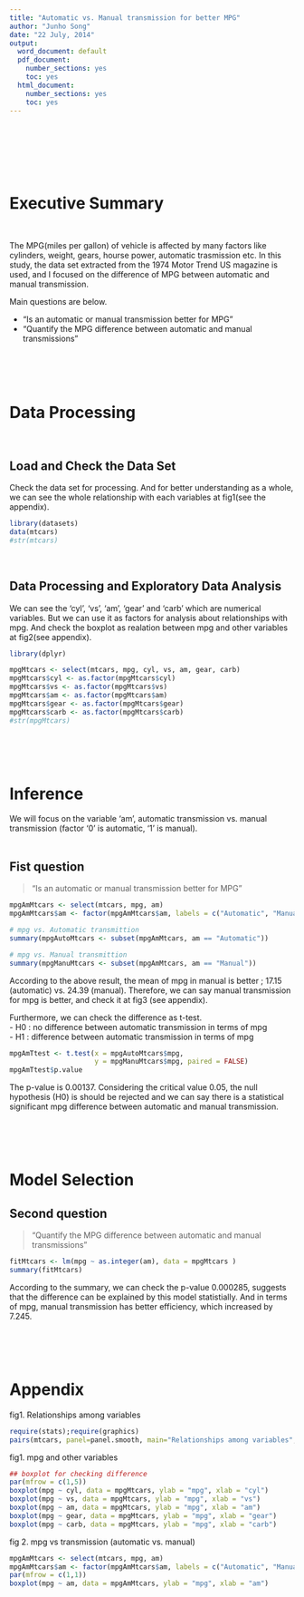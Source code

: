 ```yaml
---
title: "Automatic vs. Manual transmission for better MPG"
author: "Junho Song"
date: "22 July, 2014"
output:
  word_document: default
  pdf_document:
    number_sections: yes
    toc: yes
  html_document:
    number_sections: yes
    toc: yes
---
```

<br><br><br><br><br>


# Executive Summary
<br>

The MPG(miles per gallon) of vehicle is affected by many factors like cylinders, weight, gears, hourse power, automatic trasmission etc. In this study, the data set extracted from the 1974 Motor Trend US magazine is used, and I focused on the difference of MPG between automatic and manual transmission. 

Main questions are below.

- "Is an automatic or manual transmission better for MPG"
- "Quantify the MPG difference between automatic and manual transmissions"

<br><br><br>




# Data Processing
<br>

## Load and Check the Data Set 
Check the data set for processing. 
And for better understanding as a whole, we can see the whole relationship with each variables at fig1(see the appendix). 

```r
library(datasets)
data(mtcars)
#str(mtcars)
```
<br>

## Data Processing and Exploratory Data Analysis
We can see the 'cyl', 'vs', 'am', 'gear' and 'carb' which are numerical variables. But we can use it as factors for analysis about relationships with mpg. And check the boxplot as realation between mpg and other variables at fig2(see appendix). 
<br>

```r
library(dplyr)
```

```r
mpgMtcars <- select(mtcars, mpg, cyl, vs, am, gear, carb)  
mpgMtcars$cyl <- as.factor(mpgMtcars$cyl)
mpgMtcars$vs <- as.factor(mpgMtcars$vs)
mpgMtcars$am <- as.factor(mpgMtcars$am)
mpgMtcars$gear <- as.factor(mpgMtcars$gear)
mpgMtcars$carb <- as.factor(mpgMtcars$carb)
#str(mpgMtcars)
```

<br><br><br>




# Inference

We will focus on the variable 'am', automatic transmission vs. manual transmission (factor '0' is automatic, '1' is manual).   
<br>

## Fist question
> "Is an automatic or manual transmission better for MPG"

```r
mpgAmMtcars <- select(mtcars, mpg, am)
mpgAmMtcars$am <- factor(mpgAmMtcars$am, labels = c("Automatic", "Manual"))

# mpg vs. Automatic transmittion 
summary(mpgAutoMtcars <- subset(mpgAmMtcars, am == "Automatic"))

# mpg vs. Manual transmittion 
summary(mpgManuMtcars <- subset(mpgAmMtcars, am == "Manual"))
```

According to the above result, the mean of mpg in manual is better ; 17.15 (automatic) vs. 24.39 (manual). 
Therefore, we can say manual transmission for mpg is better, and check it at fig3 (see appendix).

Furthermore, we can check the difference as t-test. <br>
- H0 : no difference between automatic transmission in terms of mpg <br>
- H1 : difference between automatic transmission in terms of mpg

```r
mpgAmTtest <- t.test(x = mpgAutoMtcars$mpg, 
                     y = mpgManuMtcars$mpg, paired = FALSE)
mpgAmTtest$p.value
```

The p-value is 0.00137. Considering the critical value 0.05, the null hypothesis (H0) is should be rejected and we can say there is a statistical significant mpg difference between automatic and manual transmission. 

<br><br><br>

# Model Selection 
## Second question 
> "Quantify the MPG difference between automatic and manual transmissions" 

```r
fitMtcars <- lm(mpg ~ as.integer(am), data = mpgMtcars )
summary(fitMtcars)
```

According to the summary, we can check the p-value 0.000285, suggests that the difference can be explained by this model statistially. And in terms of mpg, manual transmission has better efficiency, which increased by 7.245. 

<br><br><br>





# Appendix 

fig1. Relationships among variables
```r
require(stats);require(graphics) 
pairs(mtcars, panel=panel.smooth, main="Relationships among variables", col = 3 + (mtcars$mpg >20))
```


fig1. mpg and other variables
```r
## boxplot for checking difference
par(mfrow = c(1,5))
boxplot(mpg ~ cyl, data = mpgMtcars, ylab = "mpg", xlab = "cyl")
boxplot(mpg ~ vs, data = mpgMtcars, ylab = "mpg", xlab = "vs")
boxplot(mpg ~ am, data = mpgMtcars, ylab = "mpg", xlab = "am")
boxplot(mpg ~ gear, data = mpgMtcars, ylab = "mpg", xlab = "gear")
boxplot(mpg ~ carb, data = mpgMtcars, ylab = "mpg", xlab = "carb")
```


fig 2. mpg vs transmission (automatic vs. manual)
```r
mpgAmMtcars <- select(mtcars, mpg, am)
mpgAmMtcars$am <- factor(mpgAmMtcars$am, labels = c("Automatic", "Manual"))
par(mfrow = c(1,1))
boxplot(mpg ~ am, data = mpgAmMtcars, ylab = "mpg", xlab = "am")
```




